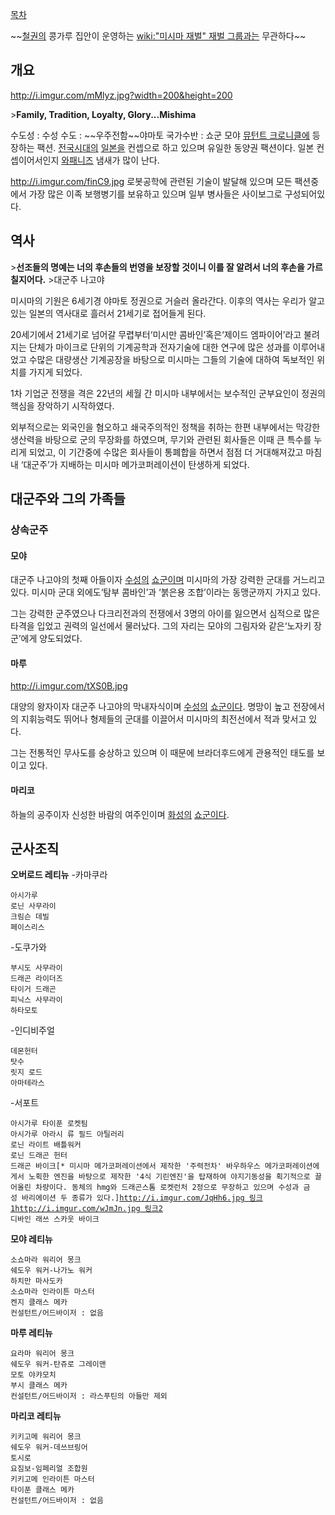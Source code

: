 [[목차]]

~~[[철권]]의 콩가루 집안이 운영하는 [[wiki:"미시마 재벌" 재벌 그룹]]과는 무관하다~~
== 개요 ==

http://i.imgur.com/mMlyz.jpg?width=200&height=200

>'''Family, Tradition, Loyalty, Glory...Mishima'''

수도성 : 수성
수도 : ~~우주전함~~야마토
국가수반 : 쇼군 모야
[[뮤턴트 크로니클]]에 등장하는 팩션. [[전국시대]]의 [[일본]]을 컨셉으로 하고 있으며 유일한 동양권 팩션이다. 일본 컨셉이어서인지 [[와패니즈]] 냄새가 많이 난다.

http://i.imgur.com/finC9.jpg
로봇공학에 관련된 기술이 발달해 있으며 모든 팩션중에서 가장 많은 이족 보행병기를 보유하고 있으며 일부 병사들은 사이보그로 구성되어있다.

== 역사 ==
>'''선조들의 명예는 너의 후손들의 번영을 보장할 것이니 이를 잘 알려서 너의 후손을 가르칠지어다.'''
>대군주 나고야

미시마의 기원은 6세기경 야마토 정권으로 거슬러 올라간다. 이후의 역사는 우리가 알고있는 일본의 역사대로 흘러서 21세기로 접어들게 된다.

20세기에서 21세기로 넘어갈 무렵부터‘미시만 콤바인’혹은‘제이드 엠파이어’라고 불려지는 단체가 마이크로 단위의 기계공학과 전자기술에 대한 연구에 많은 성과를 이루어내었고 수많은 대량생산 기계공장을 바탕으로 미시마는 그들의 기술에 대하여 독보적인 위치를 가지게 되었다.

1차 기업군 전쟁을 격은 22년의 세월 간 미시마 내부에서는 보수적인 군부요인이 정권의 핵심을 장악하기 시작하였다.

외부적으로는 외국인을 혐오하고 쇄국주의적인 정책을 취하는 한편 내부에서는 막강한 생산력을 바탕으로 군의 무장화를 하였으며, 무기와 관련된 회사들은 이때 큰 특수를 누리게 되었고, 이 기간중에 수많은 회사들이 통폐합을 하면서 점점 더 거대해져갔고 마침내 ‘대군주’가 지배하는 미시마 메가코퍼레이션이 탄생하게 되었다.

== 대군주와 그의 가족들 ==

=== 상속군주 ===

==== 모야 ====

대군주 나고야의 첫째 아들이자 [[수성]]의 [[쇼군]]이며 미시마의 가장 강력한 군대를 거느리고 있다. 미시마 군대 외에도‘탐부 콤바인’과 ‘붉은용 조합’이라는 동맹군까지 가지고 있다.

그는 강력한 군주였으나 다크리전과의 전쟁에서 3명의 아이를 잃으면서 심적으로 많은 타격을 입었고 권력의 일선에서 물러났다. 그의 자리는 모야의 그림자와 같은‘노자키 장군’에게 양도되었다.

==== 마루 ====
http://i.imgur.com/tXS0B.jpg

대양의 왕자이자 대군주 나고야의 막내자식이며 [[수성]]의 [[쇼군]]이다. 명망이 높고 전장에서의 지휘능력도 뛰어나 형제들의 군대를 이끌어서 미시마의 최전선에서 적과 맞서고 있다.

그는 전통적인 무사도를 숭상하고 있으며 이 때문에 브라더후드에게 관용적인 태도를 보이고 있다.

==== 마리코 ====

하늘의 공주이자 신성한 바람의 여주인이며 [[화성]]의 [[쇼군]]이다.

== 군사조직 ==

'''오버로드 레티뉴'''
-카마쿠라
 아시가루
 로닌 사무라이
 크림슨 데빌
 페이스리스
-도쿠가와
 부시도 사무라이
 드래곤 라이더즈
 타이거 드래곤
 피닉스 사무라이
 하타모토
-인디비주얼
 데몬헌터
 탓수
 릿지 로드
 아마테라스
-서포트
 아시가루 타이푼 로켓팀
 아시가루 아라시 류 필드 아틸러리
 로닌 라이트 배틀워커
 로닌 드래곤 헌터
 드래곤 바이크[* 미시마 메가코퍼레이션에서 제작한 '주력전차' 바우하우스 메가코퍼레이션에게서 노획한 엔진을 바탕으로 제작한 '4식 기린엔진'을 탑재하여 야지기동성을 획기적으로 끌어올린 차량이다. 동체의 hmg와 드래곤스톰 로켓런처 2정으로 무장하고 있으며 수성과 금성 바리에이션 두 종류가 있다.][[http://i.imgur.com/JqHh6.jpg 링크1]][[http://i.imgur.com/wJmJn.jpg 링크2]]
 디바인 래쓰 스카웃 바이크

'''모야 레티뉴'''
 소쇼마라 워리어 몽크
 쉐도우 워커-나가노 워커
 하치만 마사도카
 소쇼마라 인라이튼 마스터
 켄지 클래스 메카
 컨설턴트/어드바이저 : 없음

'''마루 레티뉴'''
 요라마 워리어 몽크
 쉐도우 워커-탄쥬로 그레이맨
 모토 야캬모치
 부시 클래스 메카
 컨설턴트/어드바이저 : 라스푸틴의 아들만 제외

'''마리코 레티뉴'''
 키키고메 워리어 몽크
 쉐도우 워커-데쓰브링어
 토시로
 요짐보-임페리얼 조합원
 키키고메 인라이튼 마스터
 타이푼 클래스 메카
 컨설턴트/어드바이저 : 없음
